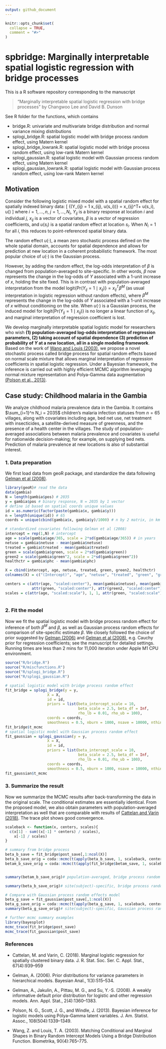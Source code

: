 ```yaml
---
output: github_document
---
```


<!-- README.md is generated from README.Rmd. Please edit that file -->

```r
knitr::opts_chunk$set(
  collapse = TRUE,
  comment = "#>"
)
```

# spbridge: Marginally interpretable spatial logistic regression with bridge processes

This is a R software repository corresponding to the manuscript

> "Marginally interpretable spatial logistic regression with bridge processes" by Changwoo Lee and David B. Dunson

See R folder for the functions, which contains 

- bridge.R: univariate and multivariate bridge distribution and normal variance mixing distributions
- splogi_bridge.R: spatial logistic model with bridge process random effect, using Matern kernel
- splogi_bridge_lowrank.R: spatial logistic model with bridge process random effect, using low-rank Matern kernel
- splogi_gaussian.R: spatial logistic model with Gaussian process random effect, using Matern kernel
- splogi_gaussian_lowrank.R: spatial logistic model with Gaussian process random effect, using low-rank Matern kernel

<!-- badges: start -->
<!-- badges: end -->

## Motivation

 Consider the following logistic mixed model with a spatial random effect for spatially indexed binary data:
\[
\mathrm{logit}\{\mathrm{Pr}(Y_{ij} = 1 \mid x_{ij}, u(s_i))\} = x_{ij}^T\beta + u(s_i), \quad u(\cdot)\sim \text{ mean zero process}
\]
where $i=1,\dots,n$, $j=1,\dots,N_i$, $Y_{ij}$ is a binary response at location $i$ and individual $j$, $x_{ij}$ is a vector of covariates, $\beta$ is a vector of regression coefficients, and $u(s_i)$ is a spatial random effect at location $s_i$. When $N_i=1$ for all $i$, this reduces to point-referenced spatial binary data.

The random effect $u(\cdot)$, a mean zero stochastic process defined on the whole spatial domain, accounts for spatial dependence and allows for prediction at new location in a coherent probabilistic framework. The most popular choice of $u(\cdot)$ is the Gaussian process.

However, by adding the random effect, the log-odds interpretation of $\beta$ is changed from population-averaged to site-specific. In other words, $\beta$ now represents the change in the log-odds of $Y$ associated with a 1-unit increase of $x$, holding the site fixed. This is in contrast with population-averaged interpretation from the model $\mathrm{logit}\{\mathrm{Pr}(Y_{ij} = 1 \mid x_{ij})\} = x_{ij}^T\beta^M$ (as usual interpretation in logistic regression without random effects), where $\beta^M$ represents the change in the log-odds of $Y$ associated with a 1-unit increase of $x$ without conditioning on the site. When $u(\cdot)$ is a Gaussian process, the induced model for $\mathrm{logit}\{\mathrm{Pr}(Y_{ij} = 1 \mid x_{ij})\}$ is no longer a linear function of $x_{ij}$, and marginal interpretation of regression coefficient is lost.

We develop marginally interpretable spatial logistic model for researchers who wish **(1) population-averaged log-odds interpretation of regression parameters, (2) taking account of spatial dependence (3) prediction of probability of $Y$ at a new location, all in a single modeling framework**.
Based on the work of [Wang and Louis (2003)](#references), we propose a novel stochastic process called bridge process for spatial random effects based on normal scale mixture that allows marginal interpretation of regression coefficients in spatial logistic regression. Under a Bayesian framework, the inference is carried out with highly efficient MCMC algorithm leveraging normal mixture representation and Polya-Gamma data augmentation [(Polson et al., 2013)](#references).


## Case study: Childhood malaria in the Gambia

We analyze childhood malaria prevalence data in the Gambia. 
It contains $\sum_{i=1}^n N_i = 2035$ children's malaria infection statuses from $n=65$ villages, along with covariates including age, bed net use, net treatment with insecticides, a satellite-derived measure of greenness, and the presence of a health center in the villages. The study of population-averaged associations between malaria prevalence and covariates is useful for nationwide decision-making; for example, on supplying bed nets. Prediction of malaria prevalence at new locations is also of substantial interest.

### 1. Data preparation

We first load data from geoR package, and standardize the data following [Gelman et al (2008)](#references).

```r
library(geoR)# read the data 
data(gambia)
N = length(gambia$pos) # 2035
y = gambia$pos # binary response, N = 2035 by 1 vector
# define id based on spatial coords unique values
id = as.numeric(factor(paste(gambia$x, gambia$y))) 
n = length(unique(id)) # 65
coords = unique(cbind(gambia$x, gambia$y)/1000) # n by 2 matrix, in km

# standardized covariates following Gelman et al (2008)
intercept = rep(1,N) # intercept
age = scale(gambia$age/365, scale = 2*sd(gambia$age/365)) # in years
netuse = gambia$netuse - mean(gambia$netuse)
treated = gambia$treated - mean(gambia$treated)
green = scale(gambia$green, scale = 2*sd(gambia$green))
green2 = scale(gambia$green^2, scale = 2*sd(gambia$green^2))
healthctr = gambia$phc - mean(gambia$phc)

X = cbind(intercept, age, netuse, treated, green, green2, healthctr)
colnames(X) = c("(Intercept)", "age", "netuse", "treated", "green", "green2", "healthctr")

centers = c(attr(age, "scaled:center"), mean(gambia$netuse), mean(gambia$treated), 
            attr(green, "scaled:center"), attr(green2, "scaled:center"), mean(gambia$phc))
scales = c(attr(age, "scaled:scale"), 1, 1, attr(green, "scaled:scale"), attr(green2, "scaled:scale"), 1)
  
```


### 2. Fit the model

Now we fit the spatial logistic model with bridge process random effect for inference of both $\beta^M$ and $\beta$, as well as Gaussian process random effects for comparison of site-specific estimate $\beta$. We closely followed the choice of prior suggested by [Gelman (2006)](#references) and [Gelman et al (2008)](#references), e.g. Cauchy prior for regression coefficients; see the manuscript for detailed settings. Running times are less than 2 mins for 11,000 iteration under Apple M1 CPU environment.

```r
source("R/bridge.R")
source("R/miscfunctions.R")
source("R/splogi_bridge.R")
source("R/splogi_gaussian.R")
```

```r
# spatial logistic model with bridge process random effect
fit_bridge = splogi_bridge(y = y,
                   X = X,
                   id = id,
                   priors = list(beta_intercept_scale = 10,
                                 beta_scale = 2.5, beta_df = Inf, 
                                 rho_lb = 0.01, rho_ub = 100),
                   coords = coords,
                   smoothness = 0.5, nburn = 1000, nsave = 10000, nthin = 1)
fit_bridge$t_mcmc
# spatial logistic model with Gaussian process random effect
fit_gaussian = splogi_gaussian(y = y,
                   X = X,
                   id = id,
                   priors = list(beta_intercept_scale = 10,
                                 beta_scale = 2.5, beta_df = Inf, 
                                 rho_lb = 0.01, rho_ub = 100),
                   coords = coords,
                   smoothness = 0.5, nburn = 1000, nsave = 10000, nthin = 1)
fit_gaussian$t_mcmc

```


### 3. Summarize the result

Now we summarize the MCMC results after back-transforming the data in the original scale. The conditional estimates are essentially identical. From the proposed model, we also obtain parameters with population-averaged interpretation as well that are comparable with results of [Cattelan and Varin (2018)](#references). The trace plot shows good convergence. 

```r
scaleback <- function(x, centers, scales){
  c(x[1] - sum((x[-1] * centers) / scales),
    x[-1] / scales)
}

# summary from bridge process
beta_b_save = fit_bridge$post_save[,1:ncol(X)]
beta_b_save_orig = coda::mcmc(t(apply(beta_b_save, 1, scaleback, centers, scales)))
betam_b_save_orig = coda::mcmc(t(apply(fit_bridge$betam_save, 1, scaleback, centers, scales)))


summary(betam_b_save_orig)# population-averaged, bridge process random effect

summary(beta_b_save_orig)# site(subject)-specific, bridge process random effect 

# Compare with Gaussian process random effects model
beta_g_save = fit_gaussian$post_save[,1:ncol(X)]
beta_g_save_orig = coda::mcmc(t(apply(beta_g_save, 1, scaleback, centers, scales)))
summary(beta_g_save_orig)# site(subject)-specific, Gaussian process random effect
```

```r
# further mcmc summary examples
library(bayesplot)
mcmc_trace(fit_bridge$post_save)
mcmc_trace(fit_gaussian$post_save)
```



### References

- Cattelan, M. and Varin, C. (2018). Marginal logistic regression for spatially clustered binary
data. J. R. Stat. Soc. Ser. C. Appl. Stat., 67(4):939–959

- Gelman, A. (2006). Prior distributions for variance parameters in hierarchical models. Bayesian Anal., 1(3):515–534.

- Gelman, A., Jakulin, A., Pittau, M. G., and Su, Y.-S. (2008). A weakly informative default prior
distribution for logistic and other regression models. Ann. Appl. Stat., 2(4):1360–1383.

- Polson, N. G., Scott, J. G., and Windle, J. (2013). Bayesian inference for logistic models using
Pólya–Gamma latent variables. J. Am. Statist. Assoc., 108(504):1339–1349.

- Wang, Z. and Louis, T. A. (2003). Matching Conditional and Marginal Shapes in Binary Random
Intercept Models Using a Bridge Distribution Function. Biometrika, 90(4):765–775.
